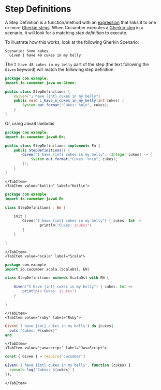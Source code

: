 
# Step Definitions

A Step Definition is a function/method with an [expression](#expressions) that links it to one or more [Gherkin steps](/docs/gherkin/reference#steps).
When Cucumber executes a [Gherkin step](/docs/gherkin/reference#steps) in a scenario, it will look for a matching *step definition* to execute.

To illustrate how this works, look at the following Gherkin Scenario:

```gherkin
Scenario: Some cukes
  Given I have 48 cukes in my belly
```

The `I have 48 cukes in my belly` part of the step (the text following the `Given` keyword) will match the following step definition:

<Tabs groupId="lang" queryString>
    <TabItem value="java" label="Java" default>

```java
package com.example;
import io.cucumber.java.en.Given;

public class StepDefinitions {
    @Given("I have {int} cukes in my belly")
    public void i_have_n_cukes_in_my_belly(int cukes) {
        System.out.format("Cukes: %n\n", cukes);
    }
}
```

Or, using Java8 lambdas:

```java
package com.example;
import io.cucumber.java8.En;

public class StepDefinitions implements En {
    public StepDefinitions() {
        Given("I have {int} cukes in my belly", (Integer cukes) -> {
            System.out.format("Cukes: %n\n", cukes);
        });
    }
}
```

    </TabItem>
    <TabItem value="kotlin" label="Kotlin">

```kotlin
package com.example
import io.cucumber.java8.En

class StepDefinitions : En {

    init {
        Given("I have {int} cukes in my belly") { cukes: Int ->
                println("Cukes: $cukes")
        }
    }

}
```

    </TabItem>
    <TabItem value="scala" label="Scala">

```scala
package com.example
import io.cucumber.scala.{ScalaDsl, EN}

class StepDefinitions extends ScalaDsl with EN {

    Given("I have {int} cukes in my belly") { cukes: Int =>
        println(s"Cukes: $cukes")
    }

}
```

    </TabItem>
    <TabItem value="ruby" label="Ruby">

```ruby
Given('I have {int} cukes in my belly') do |cukes|
  puts "Cukes: #{cukes}"
end
```

    </TabItem>
    <TabItem value="javascript" label="JavaScript">

```javascript
const { Given } = require('cucumber')

Given('I have {int} cukes in my belly', function (cukes) {
  console.log(`Cukes: ${cukes}`)
});
```

    </TabItem>
</Tabs>
